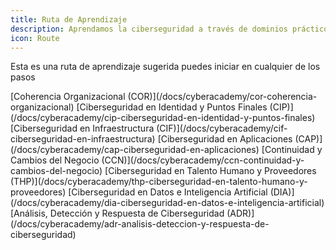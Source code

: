 ```yaml
---
title: Ruta de Aprendizaje
description: Aprendamos la ciberseguridad a través de dominios prácticos
icon: Route
---
```



Esta es una ruta de aprendizaje sugerida puedes iniciar en cualquier de los pasos

<Steps>
    <Step>
        [Coherencia Organizacional (COR)](/docs/cyberacademy/cor-coherencia-organizacional)
    </Step>
    <Step>
        [Ciberseguridad en Identidad y Puntos Finales (CIP)](/docs/cyberacademy/cip-ciberseguridad-en-identidad-y-puntos-finales)
    </Step>
    <Step>
        [Ciberseguridad en Infraestructura (CIF)](/docs/cyberacademy/cif-ciberseguridad-en-infraestructura)
    </Step>
    <Step>
        [Ciberseguridad en Aplicaciones (CAP)](/docs/cyberacademy/cap-ciberseguridad-en-aplicaciones)
    </Step>
    <Step>
        [Continuidad y Cambios del Negocio (CCN)](/docs/cyberacademy/ccn-continuidad-y-cambios-del-negocio)
    </Step>
    <Step>
        [Ciberseguridad en Talento Humano y Proveedores (THP)](/docs/cyberacademy/thp-ciberseguridad-en-talento-humano-y-proveedores)
    </Step>
    <Step>
        [Ciberseguridad en Datos e Inteligencia Artificial (DIA)](/docs/cyberacademy/dia-ciberseguridad-en-datos-e-inteligencia-artificial)
    </Step>
    <Step>
        [Análisis, Detección y Respuesta de Ciberseguridad (ADR)](/docs/cyberacademy/adr-analisis-deteccion-y-respuesta-de-ciberseguridad)
    </Step>
</Steps>